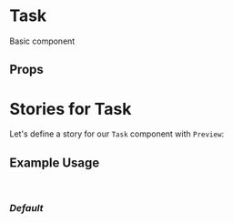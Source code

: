 

<Meta title="components/Task" component={Task}/>

# Task

Basic component

## **Props**
<Props of={Task} />

# Stories for Task

Let's define a story for our `Task` component with `Preview`:

## **Example Usage**

<br />

### **_Default_**

<Preview>
    <Story name="default">
        <Task 
            id= "1"
            title= {text("Title", "Test Task 2")}
            state= {select(
                "State",
                [
                    TASK_STATES.DEFAULT,
                    TASK_STATES.TASK_ARCHIVED,
                    TASK_STATES.TASK_PINNED
                ]
            )}
            onArchiveTask={action('archive Task')}
            onPinTask={action('Pin Task')}
        />
    </Story>
</Preview>
